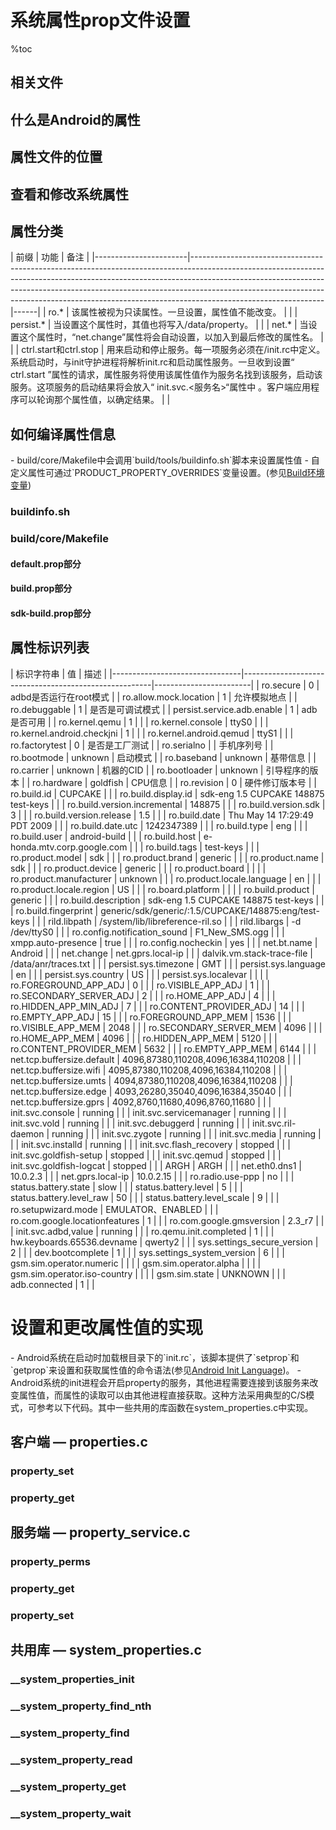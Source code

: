 = 系统属性prop文件设置 =

%toc

== 相关文件 ==
{{{class="brush:text"
// 读写属性的c代码
system/core/init/init.c
system/core/init/property_service.c
system/core/libcutils/properties.c
bionic/libc/bionic/system_properties.c

// 编译环境脚本和mk
build/core/Makefile
build/tools/buildinfo.sh
}}}

== 什么是Android的属性 ==
{{{class="brush:text"
    每个属性都有一个名称和值，它们都是字符串格式。属性被大量使用在Android系统中，用来记录系统设置或进程之间的信息交换。
属性是在整个系统中全局可见的。每个进程可以get/set属性。在系统初始化时，Android将分配一个共享内存区来存储的属性。这些是
由“init”守护进程完成的，其源代码位于：system/core/init。“init”守护进程将启动一个属性服务。属性服务在“init”守护进程中运行。
每一个客户端想要设置属性时，必须连接属性服务，再向其发送信息。属性服务将会在共享内存区中修改和创建属性。任何客户端想获得
属性信息，可以从共享内存直接读取。这提高了读取性能。
}}}

== 属性文件的位置 ==
{{{class="brush:text"
当启动属性服务时，将从以下文件中加载默认属性：
/default.prop
/system/build.prop
/system/default.prop
/data/local.prop
属性将会以上述顺序加载，后加载的属性将覆盖原先的值。这些属性加载之后，最后加载的属性会被保持在/data/property中。
}}}

== 查看和修改系统属性 ==
{{{class="brush:bash"
# 查看属性
# 打开adb模式，输入以下命令
$ adb shell getprop

# 修改属性
$ adb shell setprop key value
}}}

== 属性分类 ==
| 前缀                  | 功能                                                                                                                                                                                                                                                                                                                                                    | 备注 |
|-----------------------|---------------------------------------------------------------------------------------------------------------------------------------------------------------------------------------------------------------------------------------------------------------------------------------------------------------------------------------------------------|------|
| ro.*                  | 该属性被视为只读属性。一旦设置，属性值不能改变。                                                                                                                                                                                                                                                                                                        |      |
| persist.*             | 当设置这个属性时，其值也将写入/data/property。                                                                                                                                                                                                                                                                                                          |      |
| net.*                 | 当设置这个属性时，“net.change”属性将会自动设置，以加入到最后修改的属性名。                                                                                                                                                                                                                                                                              |      |
| ctrl.start和ctrl.stop | 用来启动和停止服务。每一项服务必须在/init.rc中定义。系统启动时，与init守护进程将解析init.rc和启动属性服务。一旦收到设置“ ctrl.start ”属性的请求，属性服务将使用该属性值作为服务名找到该服务，启动该服务。这项服务的启动结果将会放入“ init.svc.<服务名>“属性中 。客户端应用程序可以轮询那个属性值，以确定结果。 |      |

== 如何编译属性信息 ==
- build/core/Makefile中会调用`build/tools/buildinfo.sh`脚本来设置属性值
- 自定义属性可通过`PRODUCT_PROPERTY_OVERRIDES`变量设置。(参见[[Build环境变量]])

=== buildinfo.sh ===
{{{class="brush:bash"
#!/bin/bash

echo "# begin build properties"
echo "# autogenerated by buildinfo.sh"

echo "ro.build.id=$BUILD_ID"
echo "ro.build.display.id=$BUILD_DISPLAY_ID"
echo "ro.build.version.incremental=$BUILD_NUMBER"
echo "ro.build.version.sdk=$PLATFORM_SDK_VERSION"
echo "ro.build.version.codename=$PLATFORM_VERSION_CODENAME"
echo "ro.build.version.release=$PLATFORM_VERSION"
echo "ro.build.date=`date`"
echo "ro.build.date.utc=`date +%s`"
echo "ro.build.type=$TARGET_BUILD_TYPE"
echo "ro.build.user=$USER"
echo "ro.build.host=`hostname`"
echo "ro.build.tags=$BUILD_VERSION_TAGS"
echo "ro.product.model=$PRODUCT_MODEL"
echo "ro.product.brand=$PRODUCT_BRAND"
echo "ro.product.name=$PRODUCT_NAME"
echo "ro.product.device=$TARGET_DEVICE"
echo "ro.product.board=$TARGET_BOOTLOADER_BOARD_NAME"
echo "ro.product.cpu.abi=$TARGET_CPU_ABI"
if [ -n "$TARGET_CPU_ABI2" ] ; then
  echo "ro.product.cpu.abi2=$TARGET_CPU_ABI2"
fi
echo "ro.product.manufacturer=$PRODUCT_MANUFACTURER"
echo "ro.product.locale.language=$PRODUCT_DEFAULT_LANGUAGE"
echo "ro.product.locale.region=$PRODUCT_DEFAULT_REGION"
echo "ro.wifi.channels=$PRODUCT_DEFAULT_WIFI_CHANNELS"
echo "ro.board.platform=$TARGET_BOARD_PLATFORM"

echo "# ro.build.product is obsolete; use ro.product.device"
echo "ro.build.product=$TARGET_DEVICE"

echo "# Do not try to parse ro.build.description or .fingerprint"
echo "ro.build.description=$PRIVATE_BUILD_DESC"
echo "ro.build.fingerprint=$BUILD_FINGERPRINT"

echo "# end build properties"
}}}

=== build/core/Makefile ===
==== default.prop部分 ====
{{{class="brush:bash"
# 生成/default.prop
INSTALLED_DEFAULT_PROP_TARGET := $(TARGET_ROOT_OUT)/default.prop
ALL_DEFAULT_INSTALLED_MODULES += $(INSTALLED_DEFAULT_PROP_TARGET)
ADDITIONAL_DEFAULT_PROPERTIES := \
	$(call collapse-pairs, $(ADDITIONAL_DEFAULT_PROPERTIES))

$(INSTALLED_DEFAULT_PROP_TARGET):
	@echo Target buildinfo: $@
	@mkdir -p $(dir $@)
	$(hide) echo "#" > $@; \
	        echo "# ADDITIONAL_DEFAULT_PROPERTIES" >> $@; \
	        echo "#" >> $@;
	$(hide) $(foreach line,$(ADDITIONAL_DEFAULT_PROPERTIES), \
		echo "$(line)" >> $@;)
}}}

==== build.prop部分 ====
{{{class="brush:bash"
# 生成/system/build.prop
INSTALLED_BUILD_PROP_TARGET := $(TARGET_OUT)/build.prop
ALL_DEFAULT_INSTALLED_MODULES += $(INSTALLED_BUILD_PROP_TARGET)
ADDITIONAL_BUILD_PROPERTIES := \
	$(call collapse-pairs, $(ADDITIONAL_BUILD_PROPERTIES))

# 预置的tags描述
BUILD_VERSION_TAGS := $(BUILD_VERSION_TAGS)
ifeq ($(TARGET_BUILD_TYPE),debug)
  BUILD_VERSION_TAGS += debug
endif

# 为app预设test-keys的tags
BUILD_VERSION_TAGS += test-keys
BUILD_VERSION_TAGS := $(subst $(space),$(comma),$(sort $(BUILD_VERSION_TAGS)))

# 可读的字符串描述
build_desc := $(TARGET_PRODUCT)-$(TARGET_BUILD_VARIANT) $(PLATFORM_VERSION) $(BUILD_ID) $(BUILD_NUMBER) $(BUILD_VERSION_TAGS)
$(INSTALLED_BUILD_PROP_TARGET): PRIVATE_BUILD_DESC := $(build_desc)

# 用于OTA服务器的字符串识别信息
ifeq (,$(strip $(BUILD_FINGERPRINT)))
  BUILD_FINGERPRINT := $(PRODUCT_BRAND)/$(TARGET_PRODUCT)/$(TARGET_DEVICE)/$(TARGET_BOOTLOADER_BOARD_NAME):$(PLATFORM_VERSION)/$(BUILD_ID)/$(BUILD_NUMBER):$(TARGET_BUILD_VARIANT)/$(BUILD_VERSION_TAGS)
endif
ifneq ($(words $(BUILD_FINGERPRINT)),1)
  $(error BUILD_FINGERPRINT cannot contain spaces: "$(BUILD_FINGERPRINT)")
endif

# Display parameters shown under Settings -> About Phone
ifeq ($(TARGET_BUILD_VARIANT),user)
  # User builds should show:
  # release build number or branch.buld_number non-release builds

  # Dev. branches should have DISPLAY_BUILD_NUMBER set
  ifeq "true" "$(DISPLAY_BUILD_NUMBER)"
    BUILD_DISPLAY_ID := $(BUILD_ID).$(BUILD_NUMBER)
  else
    BUILD_DISPLAY_ID := $(BUILD_ID)
  endif
else
  # Non-user builds should show detailed build information
  BUILD_DISPLAY_ID := $(build_desc)
endif

# 默认的locale设置
define default-locale
$(subst _, , $(firstword $(1)))
endef

# 默认语言和区域设置
define default-locale-language
$(word 2, 2, $(call default-locale, $(1)))
endef
define default-locale-region
$(word 3, 3, $(call default-locale, $(1)))
endef

# 使用buildinfo.sh脚本设置默认的变量
BUILDINFO_SH := build/tools/buildinfo.sh
$(INSTALLED_BUILD_PROP_TARGET): $(BUILDINFO_SH) $(INTERNAL_BUILD_ID_MAKEFILE)
	@echo Target buildinfo: $@
	@mkdir -p $(dir $@)
	$(hide) TARGET_BUILD_TYPE="$(TARGET_BUILD_VARIANT)" \
			TARGET_DEVICE="$(TARGET_DEVICE)" \
			PRODUCT_NAME="$(TARGET_PRODUCT)" \
			PRODUCT_BRAND="$(PRODUCT_BRAND)" \
			PRODUCT_DEFAULT_LANGUAGE="$(call default-locale-language,$(PRODUCT_LOCALES))" \
			PRODUCT_DEFAULT_REGION="$(call default-locale-region,$(PRODUCT_LOCALES))" \
			PRODUCT_DEFAULT_WIFI_CHANNELS="$(PRODUCT_DEFAULT_WIFI_CHANNELS)" \
			PRODUCT_MODEL="$(PRODUCT_MODEL)" \
			PRODUCT_MANUFACTURER="$(PRODUCT_MANUFACTURER)" \
			PRIVATE_BUILD_DESC="$(PRIVATE_BUILD_DESC)" \
			BUILD_ID="$(BUILD_ID)" \
			BUILD_DISPLAY_ID="$(BUILD_DISPLAY_ID)" \
			BUILD_NUMBER="$(BUILD_NUMBER)" \
			PLATFORM_VERSION="$(PLATFORM_VERSION)" \
			PLATFORM_SDK_VERSION="$(PLATFORM_SDK_VERSION)" \
			PLATFORM_VERSION_CODENAME="$(PLATFORM_VERSION_CODENAME)" \
			BUILD_VERSION_TAGS="$(BUILD_VERSION_TAGS)" \
			TARGET_BOOTLOADER_BOARD_NAME="$(TARGET_BOOTLOADER_BOARD_NAME)" \
			BUILD_FINGERPRINT="$(BUILD_FINGERPRINT)" \
			TARGET_BOARD_PLATFORM="$(TARGET_BOARD_PLATFORM)" \
			TARGET_CPU_ABI="$(TARGET_CPU_ABI)" \
			TARGET_CPU_ABI2="$(TARGET_CPU_ABI2)" \
	        bash $(BUILDINFO_SH) > $@
	$(hide) if [ -f $(TARGET_DEVICE_DIR)/system.prop ]; then \
	          cat $(TARGET_DEVICE_DIR)/system.prop >> $@; \
	        fi
	$(if $(ADDITIONAL_BUILD_PROPERTIES), \
		$(hide) echo >> $@; \
		        echo "#" >> $@; \
		        echo "# ADDITIONAL_BUILD_PROPERTIES" >> $@; \
		        echo "#" >> $@; )
	$(hide) $(foreach line,$(ADDITIONAL_BUILD_PROPERTIES), \
		echo "$(line)" >> $@;)

build_desc :=
}}}

==== sdk-build.prop部分 ====
{{{class="brush:bash"
# sdk-build.prop
#
# There are certain things in build.prop that we don't want to
# ship with the sdk; remove them.

# This must be a list of entire property keys followed by
# "=" characters, without any internal spaces.
sdk_build_prop_remove := \
	ro.build.user= \
	ro.build.host= \
	ro.product.brand= \
	ro.product.manufacturer= \
	ro.product.device=
# TODO: Remove this soon-to-be obsolete property
sdk_build_prop_remove += ro.build.product=
INSTALLED_SDK_BUILD_PROP_TARGET := $(PRODUCT_OUT)/sdk/sdk-build.prop
$(INSTALLED_SDK_BUILD_PROP_TARGET): $(INSTALLED_BUILD_PROP_TARGET)
	@echo SDK buildinfo: $@
	@mkdir -p $(dir $@)
	$(hide) grep -v "$(subst $(space),\|,$(strip \
				$(sdk_build_prop_remove)))" $< > $@.tmp
	$(hide) for x in $(sdk_build_prop_remove); do \
				echo "$$x"generic >> $@.tmp; done
	$(hide) mv $@.tmp $@
}}}

== 属性标识列表 ==
| 标识字符串                     | 值                                                    | 描述                   |
|--------------------------------|-------------------------------------------------------|------------------------|
| ro.secure                      | 0                                                     | adbd是否运行在root模式 |
| ro.allow.mock.location         | 1                                                     | 允许模拟地点           |
| ro.debuggable                  | 1                                                     | 是否是可调试模式       |
| persist.service.adb.enable     | 1                                                     | adb是否可用            |
| ro.kernel.qemu                 | 1                                                     |                        |
| ro.kernel.console              | ttyS0                                                 |                        |
| ro.kernel.android.checkjni     | 1                                                     |                        |
| ro.kernel.android.qemud        | ttyS1                                                 |                        |
| ro.factorytest                 | 0                                                     | 是否是工厂测试         |
| ro.serialno                    |                                                       | 手机序列号             |
| ro.bootmode                    | unknown                                               | 启动模式               |
| ro.baseband                    | unknown                                               | 基带信息               |
| ro.carrier                     | unknown                                               | 机器的CID              |
| ro.bootloader                  | unknown                                               | 引导程序的版本         |
| ro.hardware                    | goldfish                                              | CPU信息                |
| ro.revision                    | 0                                                     | 硬件修订版本号         |
| ro.build.id                    | CUPCAKE                                               |                        |
| ro.build.display.id            | sdk-eng 1.5 CUPCAKE 148875 test-keys                  |                        |
| ro.build.version.incremental   | 148875                                                |                        |
| ro.build.version.sdk           | 3                                                     |                        |
| ro.build.version.release       | 1.5                                                   |                        |
| ro.build.date                  | Thu May 14 17:29:49 PDT 2009                          |                        |
| ro.build.date.utc              | 1242347389                                            |                        |
| ro.build.type                  | eng                                                   |                        |
| ro.build.user                  | android-build                                         |                        |
| ro.build.host                  | e-honda.mtv.corp.google.com                           |                        |
| ro.build.tags                  | test-keys                                             |                        |
| ro.product.model               | sdk                                                   |                        |
| ro.product.brand               | generic                                               |                        |
| ro.product.name                | sdk                                                   |                        |
| ro.product.device              | generic                                               |                        |
| ro.product.board               |                                                       |                        |
| ro.product.manufacturer        | unknown                                               |                        |
| ro.product.locale.language     | en                                                    |                        |
| ro.product.locale.region       | US                                                    |                        |
| ro.board.platform              |                                                       |                        |
| ro.build.product               | generic                                               |                        |
| ro.build.description           | sdk-eng 1.5 CUPCAKE 148875 test-keys                  |                        |
| ro.build.fingerprint           | generic/sdk/generic/:1.5/CUPCAKE/148875:eng/test-keys |                        |
| rild.libpath                   | /system/lib/libreference-ril.so                       |                        |
| rild.libargs                   | -d /dev/ttyS0                                         |                        |
| ro.config.notification_sound   | F1_New_SMS.ogg                                        |                        |
| xmpp.auto-presence             | true                                                  |                        |
| ro.config.nocheckin            | yes                                                   |                        |
| net.bt.name                    | Android                                               |                        |
| net.change                     | net.gprs.local-ip                                     |                        |
| dalvik.vm.stack-trace-file     | /data/anr/traces.txt                                  |                        |
| persist.sys.timezone           | GMT                                                   |                        |
| persist.sys.language           | en                                                    |                        |
| persist.sys.country            | US                                                    |                        |
| persist.sys.localevar          |                                                       |                        |
| ro.FOREGROUND_APP_ADJ          | 0                                                     |                        |
| ro.VISIBLE_APP_ADJ             | 1                                                     |                        |
| ro.SECONDARY_SERVER_ADJ        | 2                                                     |                        |
| ro.HOME_APP_ADJ                | 4                                                     |                        |
| ro.HIDDEN_APP_MIN_ADJ          | 7                                                     |                        |
| ro.CONTENT_PROVIDER_ADJ        | 14                                                    |                        |
| ro.EMPTY_APP_ADJ               | 15                                                    |                        |
| ro.FOREGROUND_APP_MEM          | 1536                                                  |                        |
| ro.VISIBLE_APP_MEM             | 2048                                                  |                        |
| ro.SECONDARY_SERVER_MEM        | 4096                                                  |                        |
| ro.HOME_APP_MEM                | 4096                                                  |                        |
| ro.HIDDEN_APP_MEM              | 5120                                                  |                        |
| ro.CONTENT_PROVIDER_MEM        | 5632                                                  |                        |
| ro.EMPTY_APP_MEM               | 6144                                                  |                        |
| net.tcp.buffersize.default     | 4096,87380,110208,4096,16384,110208                   |                        |
| net.tcp.buffersize.wifi        | 4095,87380,110208,4096,16384,110208                   |                        |
| net.tcp.buffersize.umts        | 4094,87380,110208,4096,16384,110208                   |                        |
| net.tcp.buffersize.edge        | 4093,26280,35040,4096,16384,35040                     |                        |
| net.tcp.buffersize.gprs        | 4092,8760,11680,4096,8760,11680                       |                        |
| init.svc.console               | running                                               |                        |
| init.svc.servicemanager        | running                                               |                        |
| init.svc.vold                  | running                                               |                        |
| init.svc.debuggerd             | running                                               |                        |
| init.svc.ril-daemon            | running                                               |                        |
| init.svc.zygote                | running                                               |                        |
| init.svc.media                 | running                                               |                        |
| init.svc.installd              | running                                               |                        |
| init.svc.flash_recovery        | stopped                                               |                        |
| init.svc.goldfish-setup        | stopped                                               |                        |
| init.svc.qemud                 | stopped                                               |                        |
| init.svc.goldfish-logcat       | stopped                                               |                        |
| ARGH                           | ARGH                                                  |                        |
| net.eth0.dns1                  | 10.0.2.3                                              |                        |
| net.gprs.local-ip              | 10.0.2.15                                             |                        |
| ro.radio.use-ppp               | no                                                    |                        |
| status.battery.state           | slow                                                  |                        |
| status.battery.level           | 5                                                     |                        |
| status.battery.level_raw       | 50                                                    |                        |
| status.battery.level_scale     | 9                                                     |                        |
| ro.setupwizard.mode            | EMULATOR、ENABLED                                     |                        |
| ro.com.google.locationfeatures | 1                                                     |                        |
| ro.com.google.gmsversion       | 2.3_r7                                                |                        |
| init.svc.adbd,value            | running                                               |                        |
| ro.qemu.init.completed         | 1                                                     |                        |
| hw.keyboards.65536.devname     | qwerty2                                               |                        |
| sys.settings_secure_version    | 2                                                     |                        |
| dev.bootcomplete               | 1                                                     |                        |
| sys.settings_system_version    | 6                                                     |                        |
| gsm.sim.operator.numeric       |                                                       |                        |
| gsm.sim.operator.alpha         |                                                       |                        |
| gsm.sim.operator.iso-country   |                                                       |                        |
| gsm.sim.state                  | UNKNOWN                                               |                        |
| adb.connected                  | 1                                                     |                        |

= 设置和更改属性值的实现 =
- Android系统在启动时加载根目录下的`init.rc`，该脚本提供了`setprop`和`getprop`来设置和获取属性值的命令语法(参见[[Android Init Language]])。
- Android系统的init进程会开启property的服务，其他进程需要连接到该服务来改变属性值，而属性的读取可以由其他进程直接获取。这种方法采用典型的C/S模式，可参考以下代码。其中一些共用的库函数在system_properties.c中实现。

== 客户端 — properties.c ==
=== property_set ===
{{{class="brush:c++"
int property_set(const char *key, const char *value)
{
    prop_msg msg;
    unsigned resp;

    if(key == 0) return -1;
    if(value == 0) value = "";
    
    if(strlen(key) >= PROP_NAME_MAX) return -1;
    if(strlen(value) >= PROP_VALUE_MAX) return -1;
    
    msg.cmd = PROP_MSG_SETPROP;
    strcpy((char*) msg.name, key);
    strcpy((char*) msg.value, value);

    return send_prop_msg(&msg);
}
}}}

=== property_get ===
{{{class="brush:c++"
int property_get(const char *key, char *value, const char *default_value)
{
    int len;

    len = __system_property_get(key, value);
    if(len > 0) {
        return len;
    }
    
    if(default_value) {
        len = strlen(default_value);
        memcpy(value, default_value, len + 1);
    }
    return len;
}
}}}

== 服务端 — property_service.c ==
=== property_perms ===
{{{class="brush:c++"
// 可修改属性值的白名单列表
struct {
    const char *prefix;
    unsigned int uid;
    unsigned int gid;
} property_perms[] = {
    { "net.rmnet0.",      AID_RADIO,    0 },
    { "net.gprs.",        AID_RADIO,    0 },
    { "net.ppp",          AID_RADIO,    0 },
    { "ril.",             AID_RADIO,    0 },
    { "gsm.",             AID_RADIO,    0 },
    { "persist.radio",    AID_RADIO,    0 },
    { "net.dns",          AID_RADIO,    0 },
    { "net.",             AID_SYSTEM,   0 },
    { "dev.",             AID_SYSTEM,   0 },
    { "runtime.",         AID_SYSTEM,   0 },
    { "hw.",              AID_SYSTEM,   0 },
    { "sys.",             AID_SYSTEM,   0 },
    { "service.",         AID_SYSTEM,   0 },
    { "wlan.",            AID_SYSTEM,   0 },
    { "dhcp.",            AID_SYSTEM,   0 },
    { "dhcp.",            AID_DHCP,     0 },
    { "vpn.",             AID_SYSTEM,   0 },
    { "vpn.",             AID_VPN,      0 },
    { "debug.",           AID_SHELL,    0 },
    { "log.",             AID_SHELL,    0 },
    { "service.adb.root", AID_SHELL,    0 },
    { "persist.sys.",     AID_SYSTEM,   0 },
    { "persist.service.", AID_SYSTEM,   0 },
    { "persist.security.", AID_SYSTEM,   0 },
    { NULL, 0, 0 }
};
}}}

=== property_get ===
{{{class="brush:c++"
const char* property_get(const char *name)
{
    prop_info *pi;

    if(strlen(name) >= PROP_NAME_MAX) return 0;

    pi = (prop_info*) __system_property_find(name);

    if(pi != 0) {
        return pi->value;
    } else {
        return 0;
    }
}
}}}

=== property_set ===
{{{class="brush:c++"
int property_set(const char *name, const char *value)
{
    prop_area *pa;
    prop_info *pi;

    int namelen = strlen(name);
    int valuelen = strlen(value);

    if(namelen >= PROP_NAME_MAX) return -1;
    if(valuelen >= PROP_VALUE_MAX) return -1;
    if(namelen < 1) return -1;

    pi = (prop_info*) __system_property_find(name);

    if(pi != 0) {
        /* ro.* properties may NEVER be modified once set */
        if(!strncmp(name, "ro.", 3)) return -1;

        pa = __system_property_area__;
        update_prop_info(pi, value, valuelen);
        pa->serial++;
        __futex_wake(&pa->serial, INT32_MAX);
    } else {
        pa = __system_property_area__;
        if(pa->count == PA_COUNT_MAX) return -1;

        pi = pa_info_array + pa->count;
        pi->serial = (valuelen << 24);
        memcpy(pi->name, name, namelen + 1);
        memcpy(pi->value, value, valuelen + 1);

        pa->toc[pa->count] =
            (namelen << 24) | (((unsigned) pi) - ((unsigned) pa));

        pa->count++;
        pa->serial++;
        __futex_wake(&pa->serial, INT32_MAX);
    }
    /* If name starts with "net." treat as a DNS property. */
    if (strncmp("net.", name, strlen("net.")) == 0)  {
        if (strcmp("net.change", name) == 0) {
            return 0;
        }
       /*
        * The 'net.change' property is a special property used track when any
        * 'net.*' property name is updated. It is _ONLY_ updated here. Its value
        * contains the last updated 'net.*' property.
        */
        property_set("net.change", name);
    } else if (persistent_properties_loaded &&
            strncmp("persist.", name, strlen("persist.")) == 0) {
        /*
         * Don't write properties to disk until after we have read all default properties
         * to prevent them from being overwritten by default values.
         */
        write_persistent_property(name, value);
    }
    property_changed(name, value);
    return 0;
}
}}}

== 共用库 — system_properties.c ==
=== __system_properties_init ===
{{{class="brush:c++"
int __system_properties_init(void)
{
    prop_area *pa;
    int s, fd;
    unsigned sz;
    char *env;

    if(__system_property_area__ != ((void*) &dummy_props)) {
        return 0;
    }

    env = getenv("ANDROID_PROPERTY_WORKSPACE");
    if (!env) {
        return -1;
    }
    fd = atoi(env);
    env = strchr(env, ',');
    if (!env) {
        return -1;
    }
    sz = atoi(env + 1);
    
    pa = mmap(0, sz, PROT_READ, MAP_SHARED, fd, 0);
    
    if(pa == MAP_FAILED) {
        return -1;
    }

    if((pa->magic != PROP_AREA_MAGIC) || (pa->version != PROP_AREA_VERSION)) {
        munmap(pa, sz);
        return -1;
    }

    __system_property_area__ = pa;
    return 0;
}
}}}

=== __system_property_find_nth ===
{{{class="brush:c++"
const prop_info *__system_property_find_nth(unsigned n)
{
    prop_area *pa = __system_property_area__;

    if(n >= pa->count) {
        return 0;
    } else {
        return TOC_TO_INFO(pa, pa->toc[n]);
    }
}
}}}

=== __system_property_find ===
{{{class="brush:c++"
const prop_info *__system_property_find(const char *name)
{
    prop_area *pa = __system_property_area__;
    unsigned count = pa->count;
    unsigned *toc = pa->toc;
    unsigned len = strlen(name);
    prop_info *pi;

    while(count--) {
        unsigned entry = *toc++;
        if(TOC_NAME_LEN(entry) != len) continue;
        
        pi = TOC_TO_INFO(pa, entry);
        if(memcmp(name, pi->name, len)) continue;

        return pi;
    }

    return 0;
}
}}}

=== __system_property_read ===
{{{class="brush:c++"
int __system_property_read(const prop_info *pi, char *name, char *value)
{
    unsigned serial, len;
    
    for(;;) {
        serial = pi->serial;
        while(SERIAL_DIRTY(serial)) {
            __futex_wait(&pi->serial, serial, 0);
            serial = pi->serial;
        }
        len = SERIAL_VALUE_LEN(serial);
        memcpy(value, pi->value, len + 1);
        if(serial == pi->serial) {
            if(name != 0) {
                strcpy(name, pi->name);
            }
            return len;
        }
    }
}
}}}

=== __system_property_get ===
{{{class="brush:c++"
int __system_property_get(const char *name, char *value)
{
    const prop_info *pi = __system_property_find(name);

    if(pi != 0) {
        return __system_property_read(pi, 0, value);
    } else {
        value[0] = 0;
        return 0;
    }
}
}}}

=== __system_property_wait ===
{{{class="brush:c++"
int __system_property_wait(const prop_info *pi)
{
    unsigned n;
    if(pi == 0) {
        prop_area *pa = __system_property_area__;
        n = pa->serial;
        do {
            __futex_wait(&pa->serial, n, 0);
        } while(n == pa->serial);
    } else {
        n = pi->serial;
        do {
            __futex_wait(&pi->serial, n, 0);
        } while(n == pi->serial);
    }
    return 0;
}
}}}
